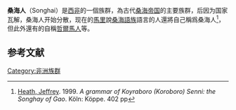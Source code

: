 {{infobox ethnic group|
|group=Songhai
|image=[[File:Songhai_man_near_Timbuktu,_Mali_2012.jpg|border]]
|image_caption =一名生活在馬里的桑海男人
|poptime= 約450万（2010）
|popplace=[[西非|西非]]
|rels=主要為[[穆斯林|穆斯林]]
|langs=[[桑海語|桑海語]]
|related=
}}
'''桑海人'''（Songhai）是[[西非|西非]]的一個族群，為古代[[桑海帝国|桑海帝国]]的主要族群，后因为国家瓦解，桑海人开始分散，现在的[[馬里|馬里]]說[[桑海語族|桑海語族]]語言的人還將自己稱爲桑海人<ref>[[Heath,_Jeffrey|Heath, Jeffrey]]. 1999. ''A grammar of Koyraboro (Koroboro) Senni: the Songhay of Gao''. Köln: Köppe. 402 pp</ref>，但此外還有的自稱[[哲爾馬人|哲爾馬人]]等。

==参考文献==
{{reflist}}

{{Authority control}}
{{Ethnic-group-stub}}

[[Category:非洲族群|Category:非洲族群]]